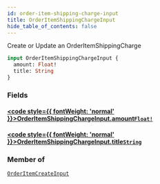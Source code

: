 ```yaml
---
id: order-item-shipping-charge-input
title: OrderItemShippingChargeInput
hide_table_of_contents: false
---
```








Create or Update an OrderItemShippingCharge

```graphql
input OrderItemShippingChargeInput {
  amount: Float!
  title: String
}
```


### Fields

#### [<code style={{ fontWeight: 'normal' }}>OrderItemShippingChargeInput.<b>amount</b></code>](#)<Bullet />[`Float!`](/demand/api/graphql-admin/reference/scalars/float) <Badge class="secondary" text="non-null"/> <Badge class="secondary" text="scalar"/>
> 
> 

#### [<code style={{ fontWeight: 'normal' }}>OrderItemShippingChargeInput.<b>title</b></code>](#)<Bullet />[`String`](/demand/api/graphql-admin/reference/scalars/string) <Badge class="secondary" text="scalar"/>
> 
> 



### Member of

[`OrderItemCreateInput`](/demand/api/graphql-admin/reference/inputs/order-item-create-input)  <Badge class="secondary" text="input"/>



